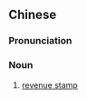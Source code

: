 {{also|印花税票}}
==Chinese==
{{zh-forms|s=印花税票|type=22}}

===Pronunciation===
{{zh-pron
|m=yìnhuā shuìpiào
|cat=n
}}

===Noun===
{{zh-noun}}

# [[revenue stamp]]

{{zh-cat|Taxation|Philately}}